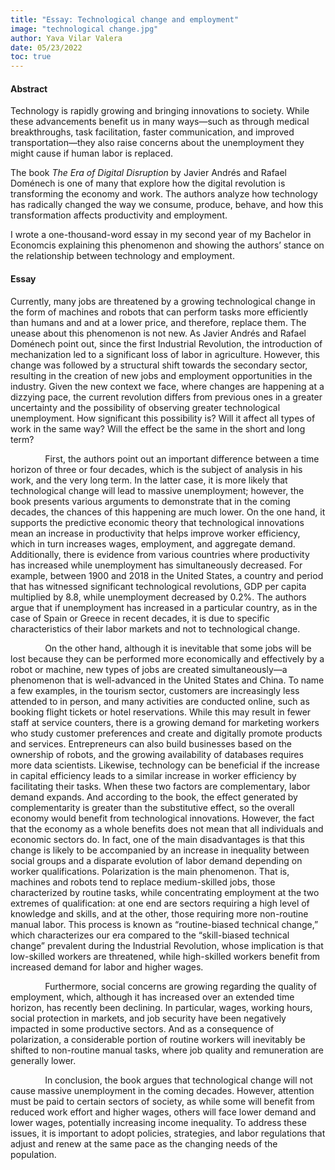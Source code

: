 ```yaml
---
title: "Essay: Technological change and employment"
image: "technological change.jpg"
author: Yava Vilar Valera
date: 05/23/2022
toc: true
---
```


#### Abstract

Technology is rapidly growing and bringing innovations to society. While these advancements benefit us in many ways—such as through medical breakthroughs, task facilitation, faster communication, and improved transportation—they also raise concerns about the unemployment they might cause if human labor is replaced.

The book *The Era of Digital Disruption* by Javier Andrés and Rafael Doménech is one of many that explore how the digital revolution is transforming the economy and work. The authors analyze how technology has radically changed the way we consume, produce, behave, and how this transformation affects productivity and employment.

I wrote a one-thousand-word essay in my second year of my Bachelor in Economcis explaining this phenomenon and showing the authors' stance on the relationship between technology and employment.

#### Essay

Currently, many jobs are threatened by a growing technological change in the form of machines and robots that can perform tasks more efficiently than humans and and at a lower price, and therefore, replace them. The unease about this phenomenon is not new. As Javier Andrés and Rafael Doménech point out, since the first Industrial Revolution, the introduction of mechanization led to a significant loss of labor in agriculture. However, this change was followed by a structural shift towards the secondary sector, resulting in the creation of new jobs and employment opportunities in the industry. Given the new context we face, where changes are happening at a dizzying pace, the current revolution differs from previous ones in a greater uncertainty and the possibility of observing greater technological unemployment. How significant this possibility is? Will it affect all types of work in the same way? Will the effect be the same in the short and long term?

              First, the authors point out an important difference between a time horizon of three or four decades, which is the subject of analysis in his work, and the very long term. In the latter case, it is more likely that technological change will lead to massive unemployment; however, the book presents various arguments to demonstrate that in the coming decades, the chances of this happening are much lower. On the one hand, it supports the predictive economic theory that technological innovations mean an increase in productivity that helps improve worker efficiency, which in turn increases wages, employment, and aggregate demand. Additionally, there is evidence from various countries where productivity has increased while unemployment has simultaneously decreased. For example, between 1900 and 2018 in the United States, a country and period that has witnessed significant technological revolutions, GDP per capita multiplied by 8.8, while unemployment decreased by 0.2%. The authors argue that if unemployment has increased in a particular country, as in the case of Spain or Greece in recent decades, it is due to specific characteristics of their labor markets and not to technological change.

              On the other hand, although it is inevitable that some jobs will be lost because they can be performed more economically and effectively by a robot or machine, new types of jobs are created simultaneously—a phenomenon that is well-advanced in the United States and China. To name a few examples, in the tourism sector, customers are increasingly less attended to in person, and many activities are conducted online, such as booking flight tickets or hotel reservations. While this may result in fewer staff at service counters, there is a growing demand for marketing workers who study customer preferences and create and digitally promote products and services. Entrepreneurs can also build businesses based on the ownership of robots, and the growing availability of databases requires more data scientists. Likewise, technology can be beneficial if the increase in capital efficiency leads to a similar increase in worker efficiency by facilitating their tasks. When these two factors are complementary, labor demand expands. And according to the book, the effect generated by complementarity is greater than the substitutive effect, so the overall economy would benefit from technological innovations. However, the fact that the economy as a whole benefits does not mean that all individuals and economic sectors do. In fact, one of the main disadvantages is that this change is likely to be accompanied by an increase in inequality between social groups and a disparate evolution of labor demand depending on worker qualifications. Polarization is the main phenomenon. That is, machines and robots tend to replace medium-skilled jobs, those characterized by routine tasks, while concentrating employment at the two extremes of qualification: at one end are sectors requiring a high level of knowledge and skills, and at the other, those requiring more non-routine manual labor. This process is known as "routine-biased technical change," which characterizes our era compared to the "skill-biased technical change" prevalent during the Industrial Revolution, whose implication is that low-skilled workers are threatened, while high-skilled workers benefit from increased demand for labor and higher wages.

              Furthermore, social concerns are growing regarding the quality of employment, which, although it has increased over an extended time horizon, has recently been declining. In particular, wages, working hours, social protection in markets, and job security have been negatively impacted in some productive sectors. And as a consequence of polarization, a considerable portion of routine workers will inevitably be shifted to non-routine manual tasks, where job quality and remuneration are generally lower.

              In conclusion, the book argues that technological change will not cause massive unemployment in the coming decades. However, attention must be paid to certain sectors of society, as while some will benefit from reduced work effort and higher wages, others will face lower demand and lower wages, potentially increasing income inequality. To address these issues, it is important to adopt policies, strategies, and labor regulations that adjust and renew at the same pace as the changing needs of the population.
